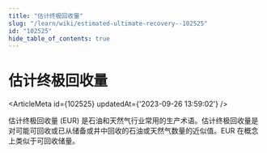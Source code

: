 ```yaml
---
title: "估计终极回收量"
slug: "/learn/wiki/estimated-ultimate-recovery--102525"
id: "102525"
hide_table_of_contents: true
---
```



# 估计终极回收量

<ArticleMeta id={102525} updatedAt={'2023-09-26 13:59:02'} />
<div className='border-solid border-b border-t-0 my-4 border-[var(--ifm-color-gray-300)]' />

估计终极回收量 (EUR) 是石油和天然气行业常用的生产术语。估计终极回收量是对可能可回收或已从储备或井中回收的石油或天然气数量的近似值。EUR 在概念上类似于可回收储量。
